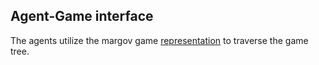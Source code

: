 ## Agent-Game interface

The agents utilize the margov game [representation](/agents/MarkovGame) to traverse the game tree. 

